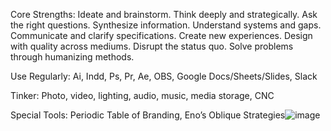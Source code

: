 Core Strengths: Ideate and brainstorm. Think deeply and strategically. Ask the right questions. Synthesize information. Understand systems and gaps. Communicate and clarify specifications. Create new experiences. Design with quality across mediums. Disrupt the status quo. Solve problems through humanizing methods.

Use Regularly: Ai, Indd, Ps, Pr, Ae, OBS, Google Docs/Sheets/Slides, Slack

Tinker: Photo, video, lighting, audio, music, media storage, CNC

Special Tools: Periodic Table of Branding, Eno’s Oblique Strategies![image](https://user-images.githubusercontent.com/14959112/124005647-53956e80-d9a7-11eb-9a97-506ed783cc84.png)
